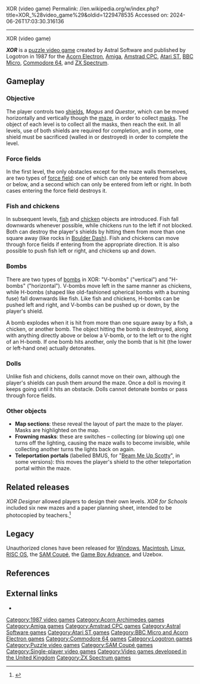 XOR (video game)
Permalink: //en.wikipedia.org/w/index.php?title=XOR_%28video_game%29&oldid=1229478535
Accessed on: 2024-06-26T17:03:30.316136



------
XOR (video game)
{{Short description|1987 video game}}
{{refimprove|date=November 2012}}
{{Infobox video game
|title  = XOR
|image = 
|caption= 
|developer = Astral Software
|publisher = Logotron
|designer =
|engine = 
|released = 1987
|genre = [[Puzzle game]]
|modes = [[Single-player video game|Single-player]]
|platforms = [[ZX Spectrum]], [[Commodore 64]], [[Amstrad CPC]], [[Amiga]], [[Atari ST]], [[Acorn Electron]], [[BBC Micro]]
}}

'''''XOR''''' is a [[puzzle video game]] created by Astral Software and published by Logotron in 1987 for the [[Acorn Electron]], [[Amiga]], [[Amstrad CPC]], [[Atari ST]], [[BBC Micro]], [[Commodore 64]], and [[ZX Spectrum]].

== Gameplay ==

=== Objective ===

The player controls two [[shield]]s, ''Magus'' and ''Questor'', which can be moved horizontally and vertically though the [[maze]], in order to collect [[mask]]s.  The object of each level is to collect all the masks, then reach the exit.  In all levels, use of both shields are required for completion, and in some, one shield must be sacrificed (walled in or destroyed) in order to complete the level.

=== Force fields ===

In the first level, the only obstacles except for the maze walls themselves, are two types of [[Force field (science fiction)|force field]]: one of which can only be entered from above or below, and a second which can only be entered from left or right.  In both cases entering the force field destroys it.

=== Fish and chickens ===

In subsequent levels, [[fish]] and [[chicken]] objects are introduced.  Fish fall downwards whenever possible, while chickens run to the left if not blocked.  Both can destroy the player's shields by hitting them from more than one square away (like rocks in [[Boulder Dash (video game)|Boulder Dash]]).  Fish and chickens can move through force fields if entering from the appropriate direction. It is also possible to push fish left or right, and chickens up and down.

=== Bombs ===

There are two types of [[bomb]]s in XOR: "V-bombs" ("vertical") and "H-bombs" ("horizontal"). V-bombs move left in the same manner as chickens, while H-bombs (shaped like old-fashioned spherical bombs with a burning fuse) fall downwards like fish.  Like fish and chickens, H-bombs can be pushed left and right, and V-bombs can be pushed up or down, by the player's shield.

A bomb explodes when it is hit from more than one square away by a fish, a chicken, or another bomb. The object hitting the bomb is destroyed, along with anything directly above or below a V-bomb, or to the left or to the right of an H-bomb. If one bomb hits another, only the bomb that is hit (the lower or left-hand one) actually detonates.

=== Dolls ===

Unlike fish and chickens, dolls cannot move on their own, although the player's shields can push them around the maze.  Once a doll is moving it keeps going until it hits an obstacle.  Dolls cannot detonate bombs or pass through force fields.

=== Other objects ===

* '''Map sections''': these reveal the layout of part the maze to the player.  Masks are highlighted on the map.
* '''Frowning masks''': these are switches – collecting (or blowing up) one turns off the lighting, causing the maze walls to become invisible, while collecting another turns the lights back on again.
* '''Teleportation portals''' (labelled BMUS, for "[[Star Trek|Beam Me Up Scotty]]", in some versions): this moves the player's shield to the other teleportation portal within the maze.

==  Related releases ==

''XOR Designer'' allowed players to design their own levels. ''XOR for Schools'' included six new mazes and a paper planning sheet, intended to be photocopied by teachers.<ref>{{cite news | first = Dave | last = Reeder | title = The Arcade: XOR for Schools | date = October 1987 | publisher = [[Argus Specialist Publications]] | work = A & B Computing | pages = 22 | quote = Logotron, Model B/Master, Disc £29.90. [...] There is nothing new here (apart from the new mazes and the planner) [...]}}</ref>

==Legacy==
{{Video game reviews
| award1Pub = ''Amstrad Action''
| award1 = Mastergame<ref>Game review, Amstrad Action magazine, [[Future Publishing]], issue 26, November 1987</ref>
}}
Unauthorized clones have been released for [[Microsoft Windows|Windows]], [[Macintosh]], [[Linux]], [[RISC OS]], the [[SAM Coupé]], the [[Game Boy Advance]], and Uzebox.

== References ==
{{Reflist}}

== External links ==
*{{WoS game|id=0005800|name=XOR}}

[[Category:1987 video games]]
[[Category:Acorn Archimedes games]]
[[Category:Amiga games]]
[[Category:Amstrad CPC games]]
[[Category:Astral Software games]]
[[Category:Atari ST games]]
[[Category:BBC Micro and Acorn Electron games]]
[[Category:Commodore 64 games]]
[[Category:Logotron games]]
[[Category:Puzzle video games]]
[[Category:SAM Coupé games]]
[[Category:Single-player video games]]
[[Category:Video games developed in the United Kingdom]]
[[Category:ZX Spectrum games]]